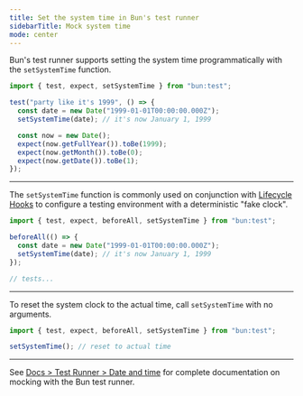 ---
title: Set the system time in Bun's test runner
sidebarTitle: Mock system time
mode: center
---

Bun's test runner supports setting the system time programmatically with the `setSystemTime` function.

```ts
import { test, expect, setSystemTime } from "bun:test";

test("party like it's 1999", () => {
  const date = new Date("1999-01-01T00:00:00.000Z");
  setSystemTime(date); // it's now January 1, 1999

  const now = new Date();
  expect(now.getFullYear()).toBe(1999);
  expect(now.getMonth()).toBe(0);
  expect(now.getDate()).toBe(1);
});
```

---

The `setSystemTime` function is commonly used on conjunction with [Lifecycle Hooks](https://bun.sh/docs/test/lifecycle) to configure a testing environment with a deterministic "fake clock".

```ts
import { test, expect, beforeAll, setSystemTime } from "bun:test";

beforeAll(() => {
  const date = new Date("1999-01-01T00:00:00.000Z");
  setSystemTime(date); // it's now January 1, 1999
});

// tests...
```

---

To reset the system clock to the actual time, call `setSystemTime` with no arguments.

```ts
import { test, expect, beforeAll, setSystemTime } from "bun:test";

setSystemTime(); // reset to actual time
```

---

See [Docs > Test Runner > Date and time](https://bun.sh/docs/test/time) for complete documentation on mocking with the Bun test runner.
